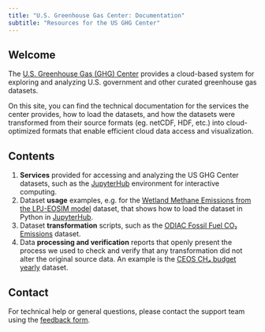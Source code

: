 ```yaml
---
title: "U.S. Greenhouse Gas Center: Documentation"
subtitle: "Resources for the US GHG Center"
---
```


## Welcome {#welcome}

The [U.S. Greenhouse Gas (GHG) Center](https://earth.gov/ghgcenter) provides a cloud-based system for exploring and analyzing U.S. government and other curated greenhouse gas datasets.

On this site, you can find the technical documentation for the services the center provides, how to load the datasets, and how the datasets were transformed from their source formats (eg. netCDF, HDF, etc.) into cloud-optimized formats that enable efficient cloud data access and visualization.


## Contents

1. **Services** provided for accessing and analyzing the US GHG Center datasets, such as the [JupyterHub](services/jupyterhub.qmd) environment for interactive computing.
2. Dataset **usage** examples, e.g. for the [Wetland Methane Emissions from the LPJ-EOSIM model](user_data_notebooks/lpjeosim-wetlandch4-grid-v2_User_Notebook.ipynb) dataset, that shows how to load the dataset in Python in [JupyterHub](services/jupyterhub.qmd).
3. Dataset **transformation** scripts, such as the [ODIAC Fossil Fuel CO₂ Emissions](cog_transformation/odiac-ffco2-monthgrid-v2022.ipynb) dataset.
4. Data **processing and verification** reports that openly present the process we used to check and verify that any transformation did not alter the original source data. An example is the [CEOS CH₄ budget yearly](processing_and_verification_reports/gosat-based-ch4budget-yeargrid-v1_Processing and Verification Report.qmd) dataset.


## Contact

For technical help or general questions, please contact the support team using the [feedback form](https://docs.google.com/forms/d/e/1FAIpQLSeVWCrnca08Gt_qoWYjTo6gnj1BEGL4NCUC9VEiQnXA02gzVQ/viewform).